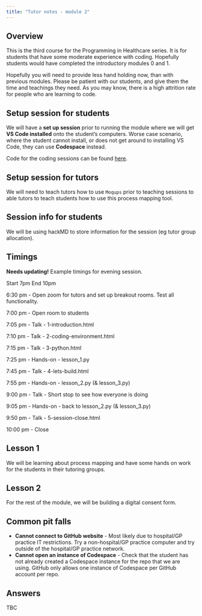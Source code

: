 ```yaml
---
title: "Tutor notes - module 2"
---
```


## Overview

This is the third course for the Programming in Healthcare series. It is for students that have some moderate experience with coding. Hopefully students would have completed the introductory modules 0 and 1.

Hopefully you will need to provide less hand holding now, than with previous modules. Please be patient with our students, and give them the time and teachings they need. As you may know, there is a high attrition rate for people who are learning to code.


## Setup session for students

We will have a **set up session** prior to running the module where we will get **VS Code installed** onto the student's computers. Worse case scenario, where the student cannot install, or does not get around to installing VS Code, they can use **Codespace** instead.

Code for the coding sessions can be found [here](https://github.com/letsdodigital/coding-hands-on).


## Setup session for tutors

We will need to teach tutors how to use `Moqups` prior to teaching sessions to able tutors to teach students how to use this process mapping tool.


## Session info for students

We will be using hackMD to store information for the session (eg tutor group allocation).


## Timings
**Needs updating!**
Example timings for evening session.

Start 7pm
End 10pm

6:30 pm - Open zoom for tutors and set up breakout rooms. Test all functionality.

7:00 pm - Open room to students

7:05 pm - Talk - 1-introduction.html

7:10 pm - Talk - 2-coding-environment.html

7:15 pm - Talk - 3-python.html

7:25 pm - Hands-on - lesson_1.py

7:45 pm - Talk - 4-lets-build.html

7:55 pm - Hands-on - lesson_2.py (& lesson_3.py)

9:00 pm - Talk - Short stop to see how everyone is doing

9:05 pm - Hands-on - back to lesson_2.py (& lesson_3.py)

9:50 pm - Talk - 5-session-close.html

10:00 pm - Close


## Lesson 1

We will be learning about process mapping and have some hands on work for the students in their tutoring groups.


## Lesson 2

For the rest of the module, we will be building a digital consent form.


## Common pit falls

* **Cannot connect to GitHub website** - Most likely due to hospital/GP practice IT restrictions. Try a non-hospital/GP practice computer and try outside of the hospital/GP practice network.
* **Cannot open an instance of Codespace** - Check that the student has not already created a Codespace instance for the repo that we are using. GitHub only allows one instance of Codespace per GitHub account per repo.


## Answers

TBC
